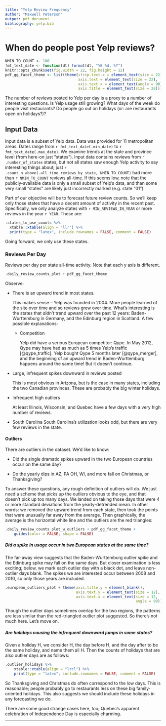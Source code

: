 ```yaml
---
title: "Yelp Review Frequency"
author: "Maxwell Peterson"
output: pdf_document
bibliography: yelp.bib
---
```


# When do people post Yelp reviews?

```r
NMIN_TO_COUNT <- 100
fmt_text_date <- function(dt) format(dt, "%B %d, %Y")
knitr::opts_chunk$set(fig.width = 22, fig.height = 12)
pdf_gg_facet_theme <- list(theme(strip.text.x = element_text(size = 22),
                                 axis.text = element_text(size = 22),
                                 axis.text.x = element_text(angle = 90),
                                 axis.title = element_text(size = 28)))
```

The number of reviews posted to Yelp per day is a proxy to
a number of interesting questions. Is Yelp usage still growing? What days of
the week do people visit restaurants? Do people go out on holidays (or: are
restaurants open on holidays?)?

## Input Data
Input data is a subset of Yelp data. Data was provided for 11 metropolitan areas.
Dates range from `r fmt_text_date(.min_date)` to
`r fmt_text_date(.max_date)`. We examine trends at the state and province level
(from here-on just "states"). Input data contains reviews from
`r .number_of_states` states, but not all states saw enough Yelp activity to
say interesting things about; just
`r .count_n_above(.all_time_reviews_by_state, NMIN_TO_COUNT)`
had more than `r NMIN_TO_COUNT` reviews all-time. If this seems low, note that
the publicly-available data is only a small subset of Yelp's data, and than
some very small "states" are likely just incorrectly marked (e.g. state "01")

Part of our objective will be to forecast future review counts. So we'll
keep only those states that have a decent amount of activity in the recent past.
Specifically, we only analyze states with `r MIN_REVIEWS_IN_YEAR` or more
reviews in the year `r YEAR`.  These are:
```r
.states_to_use_counts %>%
  xtable::xtable(align = "llr") %>%
  print(type = "latex", include.rownames = FALSE, comment = FALSE)
```

Going forward, we only use these states.

\pagebreak
      	
### Reviews Per Day
Reviews per day per state all-time activity.
Note that each y axis is different.

```r
.daily_review_counts_plot + pdf_gg_facet_theme
```

Observe:
	
* There is an upward trend in most states.
  
    This makes sense -- Yelp was founded
    in 2004. More people learned of the site over time and so reviews grew over time.
    What's interesting is the states that *didn't* trend upward over the past 12 years:
    Baden-Wurttemburg in Germany, and the Edinburg region in Scotland. A few
    possible explanations:

    + Competition
    
        Yelp did have a serious European competitor: Qype. In May 2012, Qype 
        may have had as much as 5 times Yelp's traffic [@qype_traffic].
	Yelp bought Qype 5 months later [@qype_merger], and the beginning of an
	upward trend in Baden-Wurttemburg happens around the same time!
	But it doesn't continue.

* Large, infrequent spikes downward in reviews posted

    This is most obvious in Arizona, but is the case in many states, including
    the two Canadian provinces. These are probably the big winter holidays.

* Infrequent high outliers

    At least Illinois, Wisconsin, and Quebec have a few days with a very high
    number of reviews.

* South Carolina
    South Carolina's utilization looks odd, but there are very few reviews
    in the state.

\pagebreak
    
#### Outliers
There are outliers in the dataset. We'd like to know:

* Did the single dramatic spikes upward in the two European countries occur
  on the same day?

* Do the yearly dips in AZ, PA OH, WI, and more fall on Christmas, or
  Thanksgiving?

To answer these questions, any rough definition of outliers will do.
We just need a scheme that picks up the outliers obvious to the eye, 
and that doesn't pick up too many days.
We landed on taking those days that were 4 or more standard deviations from
the yearly-detrended mean. In other words: we removed the upward trend from
each state, then took the points that were unusually far away from the average.
Then graphically, the average is the horizontal white line and the
outliers are the red triangles:

```r
.daily_review_counts_plot_w_outliers + pdf_gg_facet_theme +
    guides(color = FALSE, shape = FALSE)
```

##### Did a spike in usage occur in two European states at the same time?
	
The far-away view suggests that the Baden-Wurttemburg outlier spike
and the Edinburg spike may fall on the same days. But closer examination
is less exciting; below, we mark each outlier day with a black dot, and leave
non-outlier days blank. The spikes we are interested occur between 2008 and
2010, so only those years are included.

```r
.european_outliers_plot + theme(axis.title.y = element_blank(),
                                axis.text.y = element_text(size = 12),
                                axis.text.x = element_text(size = 12,
                                                           angle = 90))
```

Though the outlier  days sometimes overlap for the two regions,
the patterns are less similar than the red-triangled outlier plot suggested. So
there's not much here. Let's move on.  

\pagebreak
	
##### Are holidays causing the infrequent downward jumps in some states?

Given a holiday H, we consider H, the day before H, and the day after to be
the same holiday, and name them all H.
Then the counts of holidays that are also outlier days are as follows:
```r
.outlier_holidays %>%
    xtable::xtable(align = "lrcl") %>%
    print(type = "latex", include.rownames = FALSE, comment = FALSE)
```

So Thanksgiving and Christmas do often correspond to the low days. This
is reasonable; people probably go to restaurants less on these big family-oriented
holidays. This also suggests we should include these holidays in any forecasting we do.  

There are some good strange cases here, too; Quebec's apparent celebration of
Independence Day is especially charming.


*****